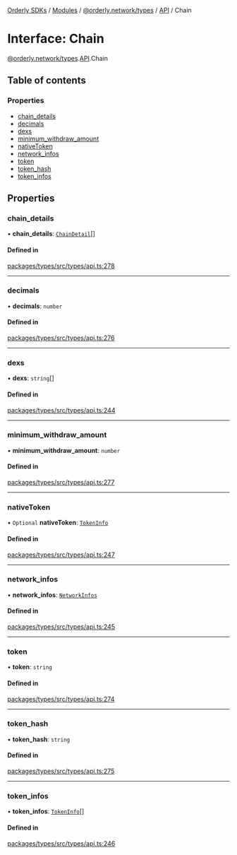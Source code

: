 [Orderly SDKs](/sdks/tech-doc/README) / [Modules](/sdks/tech-doc/modules) / [@orderly.network/types](/sdks/tech-doc/modules/orderly_network_types) / [API](/sdks/tech-doc/modules/orderly_network_types.API) / Chain

# Interface: Chain

[@orderly.network/types](/sdks/tech-doc/modules/orderly_network_types).[API](/sdks/tech-doc/modules/orderly_network_types.API).Chain

## Table of contents

### Properties

- [chain\_details](/sdks/tech-doc/interfaces/orderly_network_types.API.Chain#chain_details)
- [decimals](/sdks/tech-doc/interfaces/orderly_network_types.API.Chain#decimals)
- [dexs](/sdks/tech-doc/interfaces/orderly_network_types.API.Chain#dexs)
- [minimum\_withdraw\_amount](/sdks/tech-doc/interfaces/orderly_network_types.API.Chain#minimum_withdraw_amount)
- [nativeToken](/sdks/tech-doc/interfaces/orderly_network_types.API.Chain#nativetoken)
- [network\_infos](/sdks/tech-doc/interfaces/orderly_network_types.API.Chain#network_infos)
- [token](/sdks/tech-doc/interfaces/orderly_network_types.API.Chain#token)
- [token\_hash](/sdks/tech-doc/interfaces/orderly_network_types.API.Chain#token_hash)
- [token\_infos](/sdks/tech-doc/interfaces/orderly_network_types.API.Chain#token_infos)

## Properties

### chain\_details

• **chain\_details**: [`ChainDetail`](/sdks/tech-doc/interfaces/orderly_network_types.API.ChainDetail)[]

#### Defined in

[packages/types/src/types/api.ts:278](https://github.com/OrderlyNetwork/js-sdk/blob/bc7eb1a/packages/types/src/types/api.ts#L278)

___

### decimals

• **decimals**: `number`

#### Defined in

[packages/types/src/types/api.ts:276](https://github.com/OrderlyNetwork/js-sdk/blob/bc7eb1a/packages/types/src/types/api.ts#L276)

___

### dexs

• **dexs**: `string`[]

#### Defined in

[packages/types/src/types/api.ts:244](https://github.com/OrderlyNetwork/js-sdk/blob/bc7eb1a/packages/types/src/types/api.ts#L244)

___

### minimum\_withdraw\_amount

• **minimum\_withdraw\_amount**: `number`

#### Defined in

[packages/types/src/types/api.ts:277](https://github.com/OrderlyNetwork/js-sdk/blob/bc7eb1a/packages/types/src/types/api.ts#L277)

___

### nativeToken

• `Optional` **nativeToken**: [`TokenInfo`](orderly_network_types.API.TokenInfo)

#### Defined in

[packages/types/src/types/api.ts:247](https://github.com/OrderlyNetwork/js-sdk/blob/bc7eb1a/packages/types/src/types/api.ts#L247)

___

### network\_infos

• **network\_infos**: [`NetworkInfos`](orderly_network_types.API.NetworkInfos)

#### Defined in

[packages/types/src/types/api.ts:245](https://github.com/OrderlyNetwork/js-sdk/blob/bc7eb1a/packages/types/src/types/api.ts#L245)

___

### token

• **token**: `string`

#### Defined in

[packages/types/src/types/api.ts:274](https://github.com/OrderlyNetwork/js-sdk/blob/bc7eb1a/packages/types/src/types/api.ts#L274)

___

### token\_hash

• **token\_hash**: `string`

#### Defined in

[packages/types/src/types/api.ts:275](https://github.com/OrderlyNetwork/js-sdk/blob/bc7eb1a/packages/types/src/types/api.ts#L275)

___

### token\_infos

• **token\_infos**: [`TokenInfo`](orderly_network_types.API.TokenInfo)[]

#### Defined in

[packages/types/src/types/api.ts:246](https://github.com/OrderlyNetwork/js-sdk/blob/bc7eb1a/packages/types/src/types/api.ts#L246)
